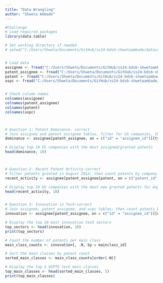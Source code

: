 ```yaml
---
title: "Data Wrangling"
author: "Shweta Ambade"
---
```

```r
#Challenge
# Load required packages
library(data.table)

# Set working directory if needed
# setwd("C:/Users/Shweta/Documents/GitHub/ss24-bdsb-shwetaambade/datascience/Patent_data_reduced/Patent_data_reduced/")


# Load data
assignee <- fread("C:/Users/Shweta/Documents/GitHub/ss24-bdsb-shwetaambade/datascience/Patent_data_reduced/Patent_data_reduced/assignee.tsv")
patent_assignee <- fread("C:/Users/Shweta/Documents/GitHub/ss24-bdsb-shwetaambade/datascience/Patent_data_reduced/Patent_data_reduced/patent_assignee.tsv")
patent <- fread("C:/Users/Shweta/Documents/GitHub/ss24-bdsb-shwetaambade/datascience/Patent_data_reduced/Patent_data_reduced/patent.tsv")
uspc <- fread("C:/Users/Shweta/Documents/GitHub/ss24-bdsb-shwetaambade/datascience/Patent_data_reduced/Patent_data_reduced/uspc.tsv")


# Check column names
colnames(assignee)
colnames(patent_assignee)
colnames(patent)
colnames(uspc)



# Question 1: Patent Dominance- correct
# Join assignee and patent_assignee tables, filter for US companies, then count patents by company
dominance <- assignee[patent_assignee, on = c("id" = "assignee_id")][type %in% c(2, 4, 6, 8, 9), .N, by = organization][order(-N)]

# Display top 10 US companies with the most assigned/granted patents
head(dominance, 10)



# Question 2: Recent Patent Activity-correct
# Filter patents granted in August 2014, then count patents by company
recent_activity <- assignee[patent_assignee[patent, on = c("patent_id" = "id")][date >= "2014-08-01" & date <= "2014-08-31"], on = c("id" = "assignee_id")][type %in% c(2, 4, 6, 8, 9), .N, by = organization][order(-N)]

# Display top 10 US companies with the most new granted patents for August 2014
head(recent_activity, 10)


# Question 3: Innovation in Tech-correct
# Join assignee, patent_assignee, and uspc tables, then count patents by tech sector
innovation <- assignee[patent_assignee, on = c("id" = "assignee_id")][uspc, on = c("patent_id" = "patent_id")][, .N, by = .(organization, mainclass_id)][order(-N)]

# Display the top 10 most innovative tech sectors
top_sectors <- head(innovation, 10)
print(top_sectors)

# Count the number of patents per main class
main_class_counts <- innovation[, .N, by = mainclass_id]

# Sort the main classes by patent count
sorted_main_classes <- main_class_counts[order(-N)]

# Display the top 5 USPTO tech main classes
top_main_classes <- head(sorted_main_classes, 5)
print(top_main_classes)


```
